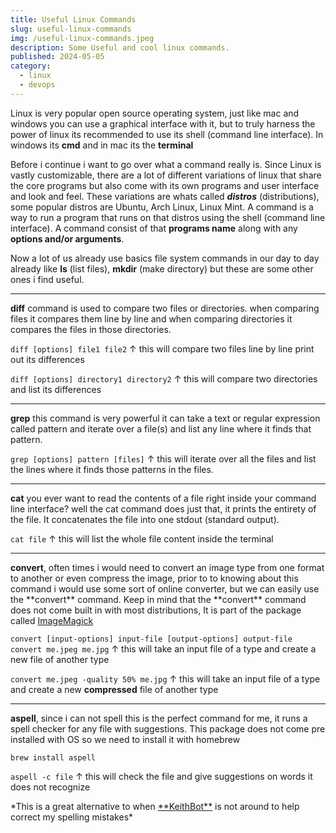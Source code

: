 ```yaml
---
title: Useful Linux Commands
slug: useful-linux-commands
img: /useful-linux-commands.jpeg
description: Some Useful and cool linux commands.
published: 2024-05-05
category: 
  - linux
  - devops
---
```


Linux is very popular open source operating system, just like mac and windows you can use a graphical interface with it, but to truly harness the power of linux its recommended to use its shell (command line interface). In windows its **cmd** and in mac its the **terminal**

Before i continue i want to go over what a command really is. Since Linux is vastly customizable, there are a lot of different variations of linux that share the core programs but also come with its own programs and user interface and look and feel. These variations are whats called ***distros*** (distributions), some popular distros are Ubuntu, Arch Linux, Linux Mint. A command is a way to run a program that runs on that distros using the shell (command line interface). A command consist of that **programs name** along with any **options and/or arguments**.

Now a lot of us already use basics file system commands in our day to day already like **ls** (list files), **mkdir** (make directory) but these are some other ones i find useful.
<hr className="opacity-10 my-6 border-[#222] dark:border-[#fff]" />
<strong className="bg-[#49c5b6] text-white dark:bg-[#e7b10a]">diff</strong> command is used to compare two files or directories. when comparing files it compares them line by line and when comparing directories it compares the files in those directories. 

<Span>`diff [options] file1 file2`</Span>
<Span> &uarr; this will compare two files line by line print out its differences</Span>

<Span>`diff [options] directory1 directory2`</Span>
<Span> &uarr; this will compare two directories and list its differences</Span>

<hr className="opacity-10 my-6 border-[#222] dark:border-[#fff]" />

<strong className="mt-4 bg-[#49c5b6] text-white dark:bg-[#e7b10a]">grep</strong> this command is very powerful it can take a text or regular expression called pattern and iterate over a file(s) and list any line where it finds that pattern.

<Span>`grep [options] pattern [files]`</Span>
<Span> &uarr; this will iterate over all the files and list the lines where it finds those patterns in the files.</Span>

<hr className="opacity-10 my-6 border-[#222] dark:border-[#fff]" />

<strong className="mt-4 bg-[#49c5b6] text-white dark:bg-[#e7b10a]">cat</strong> you ever want to read the contents of a file right inside your command line interface? well the cat command does just that, it prints the entirety of the file. It concatenates the file into one stdout (standard output).

<Span>`cat file`</Span>
<Span> &uarr; this will list the whole file content inside the terminal</Span>

<hr className="opacity-10 my-6 border-[#222] dark:border-[#fff]" />
<strong className="mt-4 bg-[#49c5b6] text-white dark:bg-[#e7b10a]">convert</strong>, often times i would need to convert an image type from one format to another or even compress the image, prior to to knowing about this command i would use some sort of online converter, but we can easily use the **convert** command. Keep in mind that the **convert** command does not come built in with most distributions, It is part of the package called <a href='https://www.imagemagick.org/script/download.php#macosx' rel="noopener noreferrer" target="_blank">ImageMagick</a>

<Span>`convert [input-options] input-file [output-options] output-file`</Span>
<Span>`convert me.jpeg me.jpg`</Span>
<Span> &uarr; this will take an input file of a type and create a new file of another type </Span>

<Span>`convert me.jpeg -quality 50% me.jpg`</Span>
<Span> &uarr; this will take an input file of a type and create a new **compressed** file of another type </Span>

<hr className="opacity-10 my-6 border-[#222] dark:border-[#fff]" />

<strong className="mt-4 bg-[#49c5b6] text-white dark:bg-[#e7b10a]">aspell</strong>, since i can not spell this is the perfect command for me, it runs a spell checker for any file with suggestions. This package does not come pre installed with OS so we need to install it with homebrew 

<Span>`brew install aspell`</Span>

<Span>`aspell -c file`</Span>
<Span> &uarr; this will check the file and give suggestions on words it does not recognize </Span>

<p className='text-xs my-4'> *This is a great alternative to when <a href='https://www.linkedin.com/in/keithlopez/' className='bg-[#49c5b6] text-white dark:bg-[#e7b10a]' rel="noopener noreferrer" target="_blank">**KeithBot**</a> is not around to help correct my spelling mistakes*</p>
